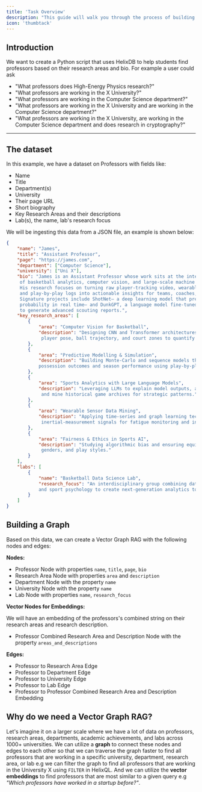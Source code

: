 ```yaml
---
title: 'Task Overview'
description: "This guide will walk you through the process of building a Graph-Vector RAG in Python to recommend professors based on their research areas."
icon: 'thumbtack'
---
```


## Introduction

We want to create a Python script that uses HelixDB to help students find professors based on their research areas and bio. For example a user could ask 
- "What professors does High-Energy Physics research?"
- "What professors are working in the X University?"
- "What professors are working in the Computer Science department?"
- "What professors are working in the X University and are working in the Computer Science department?"
- "What professors are working in the X University, are working in the Computer Science department and does research in cryptography?"


---

## The dataset

In this example, we have a dataset on Professors with fields like:
- Name
- Title
- Department(s)
- University
- Their page URL
- Short biography
- Key Research Areas and their descriptions
- Lab(s), the name, lab's research focus

We will be ingesting this data from a JSON file, an example is shown below:

```json
{
    "name": "James",
    "title": "Assistant Professor",
    "page": "https://james.com",
    "department": ["Computer Science"],
    "university": ["Uni X"],
    "bio": "James is an Assistant Professor whose work sits at the intersection
     of basketball analytics, computer vision, and large-scale machine learning. 
     His research focuses on turning raw player-tracking video, wearable-sensor streams,
     and play-by-play logs into actionable insights for teams, coaches, and broadcasters. 
     Signature projects include ShotNet— a deep learning model that predicts shot success
     probability in real time— and DunkGPT, a language model fine-tuned on millions of play descriptions
     to generate advanced scouting reports.",
    "key_research_areas": [
        {
            "area": "Computer Vision for Basketball",
            "description": "Designing CNN and Transformer architectures that track
             player pose, ball trajectory, and court zones to quantify defensive pressure and shooting mechanics."
        },
        {
            "area": "Predictive Modelling & Simulation",
            "description": "Building Monte-Carlo and sequence models that forecast 
            possession outcomes and season performance using play-by-play and spatial data." 
        },
        {
            "area": "Sports Analytics with Large Language Models",
            "description": "Leveraging LLMs to explain model outputs, auto-generate commentary,
             and mine historical game archives for strategic patterns." 
        },
        {
            "area": "Wearable Sensor Data Mining",
            "description": "Applying time-series and graph learning techniques to
             inertial-measurement signals for fatigue monitoring and injury prevention." 
        },
        {
            "area": "Fairness & Ethics in Sports AI",
            "description": "Studying algorithmic bias and ensuring equitable analytics across different leagues,
             genders, and play styles." 
        }
    ],
    "labs": [
        {
            "name": "Basketball Data Science Lab",
            "research_focus": "An interdisciplinary group combining data science, biomechanics, 
            and sport psychology to create next-generation analytics tools for basketball.",
        }
    ]
}
```

## Building a Graph

Based on this data, we can create a Vector Graph RAG with the following nodes and edges:

**Nodes:**

- Professor Node with properties `name`, `title`, `page`, `bio`
- Research Area Node with properties `area` and `description`
- Department Node with the property `name`
- University Node with the property `name`
- Lab Node with properties `name`, `research_focus`

**Vector Nodes for Embeddings:**

We will have an embedding of the professors's combined string on their research areas and research description.

- Professor Combined Research Area and Description Node with the property `areas_and_descriptions`

**Edges:**

- Professor to Research Area Edge
- Professor to Department Edge
- Professor to University Edge
- Professor to Lab Edge
- Professor to Professor Combined Research Area and Description Embedding


## Why do we need a Vector Graph RAG?

Let's imagine it on a larger scale where we have a lot of data on professors, 
research areas, departments, academic achievements, and labs across 1000+ universities. We can utilize a **graph** to 
connect these nodes and edges to each other so that we can traverse the graph faster to find all professors that are 
working in a specific university, department, research area, or lab e.g  we can filter the graph to find all professors that are working in the University X using `FILTER` in HelixQL. And we can utilize the **vector embeddings** to find professors that are most similar to a given query e.g *"Which professors have worked in a startup before?"*.

